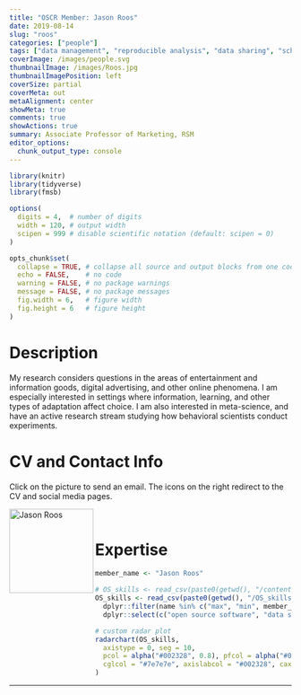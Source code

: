 ```yaml
---
title: "OSCR Member: Jason Roos"
date: 2019-08-14
slug: "roos"
categories: ["people"]
tags: ["data management", "reproducible analysis", "data sharing", "school-rsm"] # top 3 categories + unique + school
coverImage: /images/people.svg
thumbnailImage: /images/Roos.jpg
thumbnailImagePosition: left
coverSize: partial
coverMeta: out
metaAlignment: center
showMeta: true
comments: true
showActions: true
summary: Associate Professor of Marketing, RSM
editor_options: 
  chunk_output_type: console
---
```


```r

library(knitr)
library(tidyverse)
library(fmsb)

options(
  digits = 4,  # number of digits
  width = 120, # output width
  scipen = 999 # disable scientific notation (default: scipen = 0)
)

opts_chunk$set(
  collapse = TRUE, # collapse all source and output blocks from one code chunk into a single block
  echo = FALSE,    # no code
  warning = FALSE, # no package warnings
  message = FALSE, # no package messages
  fig.width = 6,   # figure width
  fig.height = 6   # figure height
)

```

# Description

My research considers questions in the areas of entertainment and information goods, digital advertising, and other online phenomena. I am especially interested in settings where information, learning, and other types of adaptation affect choice. I am also interested in meta-science, and have an active research stream studying how behavioral scientists conduct experiments.

# CV and Contact Info

Click on the picture to send an email. The icons on the right redirect to the CV and social media pages.

<!-- EMAIL -->
<p>
  <a href="mailto:jroos@rsm.nl">
  <img border="0" alt="Jason Roos" src="/images/Roos.jpg" width="150" height="150" align="left">
  </a>
</p>

<!-- CV -->
<p align="center">
  <a href="http://www.jasonmtroos.com/files/cv_jmt_roos.pdf" class="fa fa-file fa-2x" style="color:#00B969;">
  </a>
</p>

<!-- TWITTER -->
<p align="center">
  <a href="https://twitter.com/jmtroos" class="fa fa-twitter fa-2x">
  </a>
</p>

<!-- GITHUB -->
<p align="center">
  <a href="https://github.com/jasonmtroos" class="fa fa-github fa-2x" style="color:#000000;">
  </a>
</p>

<BR>

# Expertise

```r

member_name <- "Jason Roos"

# OS_skills <- read_csv(paste0(getwd(), "/content/post/OS_skills.csv")) %>% # when testing
OS_skills <- read_csv(paste0(getwd(), "/OS_skills.csv")) %>%
  dplyr::filter(name %in% c("max", "min", member_name)) %>%
  dplyr::select(c("open source software", "data sharing", "data management", "reproducible analysis", "open access", "preregistration"))

# custom radar plot
radarchart(OS_skills,
  axistype = 0, seg = 10,
  pcol = alpha("#002328", 0.8), pfcol = alpha("#00B969", 0.6), plwd = 4, centerzero = TRUE, # polygon
  cglcol = "#7e7e7e", axislabcol = "#002328", caxislabels = seq(0, 10, 2), cglwd = 0.8 # grid
)

```

***


